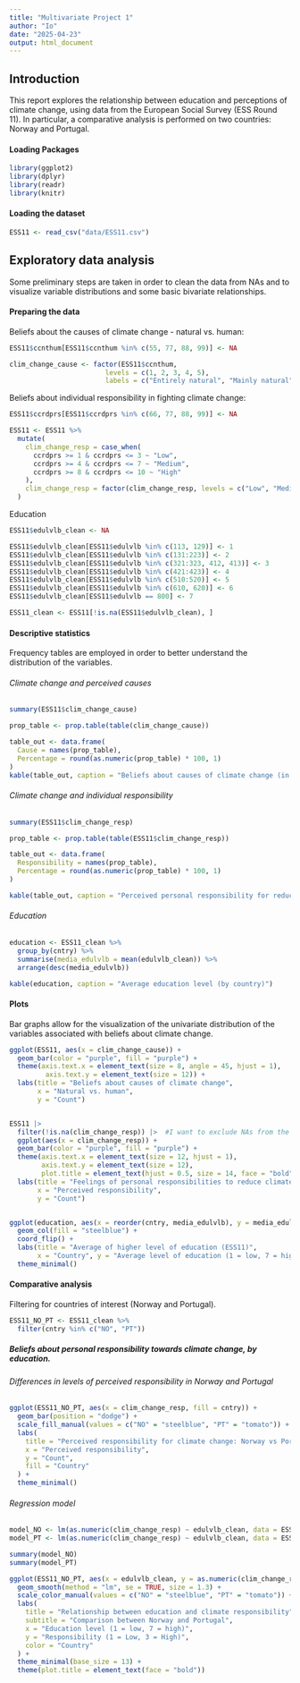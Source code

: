 ```yaml
---
title: "Multivariate Project 1"
author: "Io"
date: "2025-04-23"
output: html_document
---
```


## Introduction

This report explores the relationship between education and perceptions of climate change, using data from the European Social Survey (ESS Round 11). In particular, a comparative analysis is performed on two countries: Norway and Portugal.

#### Loading Packages

```r
library(ggplot2)
library(dplyr)
library(readr)
library(knitr)

```

#### Loading the dataset

```r
ESS11 <- read_csv("data/ESS11.csv")
```

## Exploratory data analysis

Some preliminary steps are taken in order to clean the data from NAs and to visualize variable distributions and some basic bivariate relationships.

#### Preparing the data

Beliefs about the causes of climate change - natural vs. human:

```r
ESS11$ccnthum[ESS11$ccnthum %in% c(55, 77, 88, 99)] <- NA

clim_change_cause <- factor(ESS11$ccnthum,
                        levels = c(1, 2, 3, 4, 5),
                        labels = c("Entirely natural", "Mainly natural", "Equally natural and human", "Mainly human", "Entirely human"))

```

Beliefs about individual responsibility in fighting climate change:

```r
ESS11$ccrdprs[ESS11$ccrdprs %in% c(66, 77, 88, 99)] <- NA

ESS11 <- ESS11 %>%
  mutate(
    clim_change_resp = case_when(
      ccrdprs >= 1 & ccrdprs <= 3 ~ "Low",
      ccrdprs >= 4 & ccrdprs <= 7 ~ "Medium",
      ccrdprs >= 8 & ccrdprs <= 10 ~ "High"
    ),
    clim_change_resp = factor(clim_change_resp, levels = c("Low", "Medium", "High"), ordered = TRUE)
  )
```

Education
```r

ESS11$edulvlb_clean <- NA

ESS11$edulvlb_clean[ESS11$edulvlb %in% c(113, 129)] <- 1  
ESS11$edulvlb_clean[ESS11$edulvlb %in% c(131:223)] <- 2  
ESS11$edulvlb_clean[ESS11$edulvlb %in% c(321:323, 412, 413)] <- 3 
ESS11$edulvlb_clean[ESS11$edulvlb %in% c(421:423)] <- 4  
ESS11$edulvlb_clean[ESS11$edulvlb %in% c(510:520)] <- 5 
ESS11$edulvlb_clean[ESS11$edulvlb %in% c(610, 620)] <- 6 
ESS11$edulvlb_clean[ESS11$edulvlb == 800] <- 7  

ESS11_clean <- ESS11[!is.na(ESS11$edulvlb_clean), ]

```



#### Descriptive statistics

Frequency tables are employed in order to better understand the distribution of the variables.

###### Climate change and perceived causes

```r
summary(ESS11$clim_change_cause)

prop_table <- prop.table(table(clim_change_cause))

table_out <- data.frame(
  Cause = names(prop_table),
  Percentage = round(as.numeric(prop_table) * 100, 1)
)
kable(table_out, caption = "Beliefs about causes of climate change (in %)")

```

###### Climate change and individual responsibility

```r
summary(ESS11$clim_change_resp)

prop_table <- prop.table(table(ESS11$clim_change_resp))

table_out <- data.frame(
  Responsibility = names(prop_table),
  Percentage = round(as.numeric(prop_table) * 100, 1)
)

kable(table_out, caption = "Perceived personal responsibility for reducing climate change (in %)")

```

###### Education
```r
education <- ESS11_clean %>%
  group_by(cntry) %>%
  summarise(media_edulvlb = mean(edulvlb_clean)) %>%
  arrange(desc(media_edulvlb))

kable(education, caption = "Average education level (by country)")

```



#### Plots

Bar graphs allow for the visualization of the univariate distribution of the variables associated with beliefs about climate change.

```r
ggplot(ESS11, aes(x = clim_change_cause)) +
  geom_bar(color = "purple", fill = "purple") +
  theme(axis.text.x = element_text(size = 8, angle = 45, hjust = 1),
         axis.text.y = element_text(size = 12)) +
  labs(title = "Beliefs about causes of climate change",
       x = "Natural vs. human",
       y = "Count")


ESS11 |> 
  filter(!is.na(clim_change_resp)) |>  #I want to exclude NAs from the bar graph
  ggplot(aes(x = clim_change_resp)) +
  geom_bar(color = "purple", fill = "purple") +
  theme(axis.text.x = element_text(size = 12, hjust = 1),
        axis.text.y = element_text(size = 12),
        plot.title = element_text(hjust = 0.5, size = 14, face = "bold")) +
  labs(title = "Feelings of personal responsibilities to reduce climate change",
       x = "Perceived responsibility",
       y = "Count")


ggplot(education, aes(x = reorder(cntry, media_edulvlb), y = media_edulvlb)) +
  geom_col(fill = "steelblue") +
  coord_flip() +
  labs(title = "Average of higher level of education (ESS11)",
       x = "Country", y = "Average level of education (1 = low, 7 = high)") +
  theme_minimal()

```

#### Comparative analysis

Filtering for countries of interest (Norway and Portugal).

```r
ESS11_NO_PT <- ESS11_clean %>%
  filter(cntry %in% c("NO", "PT"))
```

##### Beliefs about personal responsibility towards climate change, by education.

###### Differences in levels of perceived responsibility in Norway and Portugal
```r
ggplot(ESS11_NO_PT, aes(x = clim_change_resp, fill = cntry)) +
  geom_bar(position = "dodge") +
  scale_fill_manual(values = c("NO" = "steelblue", "PT" = "tomato")) +
  labs(
    title = "Perceived responsibility for climate change: Norway vs Portugal",
    x = "Perceived responsibility",
    y = "Count",
    fill = "Country"
  ) +
  theme_minimal()
```

###### Regression model
```r
model_NO <- lm(as.numeric(clim_change_resp) ~ edulvlb_clean, data = ESS11_NO_PT %>% filter(cntry == "NO"))
model_PT <- lm(as.numeric(clim_change_resp) ~ edulvlb_clean, data = ESS11_NO_PT %>% filter(cntry == "PT"))

summary(model_NO)
summary(model_PT)
```


```r
ggplot(ESS11_NO_PT, aes(x = edulvlb_clean, y = as.numeric(clim_change_resp), color = cntry)) +
  geom_smooth(method = "lm", se = TRUE, size = 1.3) +
  scale_color_manual(values = c("NO" = "steelblue", "PT" = "tomato")) +
  labs(
    title = "Relationship between education and climate responsibility",
    subtitle = "Comparison between Norway and Portugal",
    x = "Education level (1 = low, 7 = high)",
    y = "Responsibility (1 = Low, 3 = High)",
    color = "Country"
  ) +
  theme_minimal(base_size = 13) +
  theme(plot.title = element_text(face = "bold"))

```



